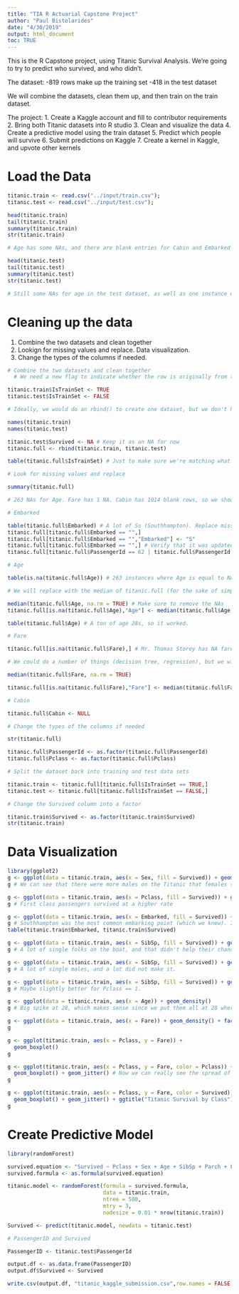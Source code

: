 ```yaml
---
title: "TIA R Actuarial Capstone Project"
author: "Paul Bistolarides"
date: "4/30/2019"
output: html_document
toc: TRUE
---
```


This is the R Capstone project, using Titanic Survival Analysis. We're going to try to predict who survived, and who didn't.

The dataset:
-819 rows make up the training set
-418 in the test dataset

We will combine the datasets, clean them up, and then train on the train dataset.

The project:
1. Create a Kaggle account and fill to contributor requirements
2. Bring both Titanic datasets into R studio
3. Clean and visualize the data
4. Create a predictive model using the train dataset
5. Predict which people will survive
6. Submit predictions on Kaggle
7. Create a kernel in Kaggle, and upvote other kernels 

# Load the Data

```r
titanic.train <- read.csv("../input/train.csv");
titanic.test <- read.csv("../input/test.csv");

head(titanic.train)
tail(titanic.train)
summary(titanic.train)
str(titanic.train)

# Age has some NAs, and there are blank entries for Cabin and Embarked (only two for "Embarked"). As far as the structure is concerned, I'd probably change Survived to a factor and Pclass to a factor. I may consider getting rid of PassengerId, Name, Ticket, and Cabin. I will also need to decide what to do about the 177 NAs for Age, and the two blank entries for Embarked. Seeing as its only two, I may delete the entries where Embarked is left blank, but probably can't do the same for NA age.

head(titanic.test)
tail(titanic.test)
summary(titanic.test)
str(titanic.test)

# Still some NAs for age in the test dataset, as well as one instance where Fare is NA. Still some blanks in Cabin, although all of Embarked looks good now. We also notice that there's no "Survived" column in the test dataset.
```

# Cleaning up the data
 
1. Combine the two datasets and clean together
2. Lookign for missing values and replace. Data visualization.
3. Change the types of the columns if needed.

```r
# Combine the two datasets and clean together
  # We need a new flag to indicate whether the row is originally from the training data set or the test dataset

titanic.train$IsTrainSet <- TRUE
titanic.test$IsTrainSet <- FALSE

# Ideally, we would do an rbind() to create one dataset, but we don't have the same columns...test is missing a "Survived" column

names(titanic.train)
names(titanic.test)

titanic.test$Survived <- NA # Keep it as an NA for now
titanic.full <- rbind(titanic.train, titanic.test)

table(titanic.full$IsTrainSet) # Just to make sure we're matching what we had previously

# Look for missing values and replace

summary(titanic.full)

# 263 NAs for Age. Fare has 1 NA. Cabin has 1014 blank rows, so we should remove Cabin. Embarked has 2 blank rows. 

# Embarked

table(titanic.full$Embarked) # A lot of Ss (Southhampton). Replace missing embarked with the mode, which is S.
titanic.full[titanic.full$Embarked == "",]
titanic.full[titanic.full$Embarked == "","Embarked"] <- "S"
titanic.full[titanic.full$Embarked == "",] # Verify that it was updated, which it is.
titanic.full[titanic.full$PassengerId == 62 | titanic.full$PassengerId == 830,] # These were the two that were missing earlier, but now have S.

# Age

table(is.na(titanic.full$Age)) # 263 instances where Age is equal to NA.

# We will replace with the median of titanic.full (for the sake of simplicity here)

median(titanic.full$Age, na.rm = TRUE) # Make sure to remove the NAs
titanic.full[is.na(titanic.full$Age),"Age"] <- median(titanic.full$Age, na.rm = TRUE)

table(titanic.full$Age) # A ton of age 28s, so it worked.

# Fare

titanic.full[is.na(titanic.full$Fare),] # Mr. Thomas Storey has NA fare.

# We could do a number of things (decision tree, regression), but we will just do median fare again for the sake of simplicity.

median(titanic.full$Fare, na.rm = TRUE)

titanic.full[is.na(titanic.full$Fare),"Fare"] <- median(titanic.full$Fare, na.rm = TRUE)

# Cabin

titanic.full$Cabin <- NULL

# Change the types of the columns if needed

str(titanic.full)

titanic.full$PassengerId <- as.factor(titanic.full$PassengerId)
titanic.full$Pclass <- as.factor(titanic.full$Pclass)

# Split the dataset back into training and test data sets

titanic.train <- titanic.full[titanic.full$IsTrainSet == TRUE,]
titanic.test <- titanic.full[titanic.full$IsTrainSet == FALSE,]

# Change the Survived column into a factor

titanic.train$Survived <- as.factor(titanic.train$Survived)
str(titanic.train)
```

# Data Visualization

```r
library(ggplot2)
g <- ggplot(data = titanic.train, aes(x = Sex, fill = Survived)) + geom_bar()
g # We can see that there were more males on the Titanic that females (just from the actual count), and we can see that a much higher number of females survived

g <- ggplot(data = titanic.train, aes(x = Pclass, fill = Survived)) + geom_bar()
g # First class passengers survived at a higher rate

g <- ggplot(data = titanic.train, aes(x = Embarked, fill = Survived)) + geom_bar(position = "dodge")
g # Southhampton was the most common embarking point (which we knew). It's somewhat difficult to tell whether this impacted survival or not, let's make a table.
table(titanic.train$Embarked, titanic.train$Survived) 

g <- ggplot(data = titanic.train, aes(x = SibSp, fill = Survived)) + geom_bar()
g # A lot of single folks on the boat, and that didn't help their chances for survival.

g <- ggplot(data = titanic.train, aes(x = SibSp, fill = Survived)) + geom_bar() + facet_grid(~Sex)
g # A lot of single males, and a lot did not make it.

g <- ggplot(data = titanic.train, aes(x = SibSp, fill = Survived)) + geom_bar() + facet_wrap(~Pclass)
g # Maybe slightly better for Pclass == 1.

g <- ggplot(data = titanic.train, aes(x = Age)) + geom_density()
g # Big spike at 28, which makes sense since we put them all at 28 where we had NAs.

g <- ggplot(data = titanic.train, aes(x = Fare)) + geom_density() + facet_grid(~ Pclass)
g

g <- ggplot(titanic.train, aes(x = Pclass, y = Fare)) +
  geom_boxplot()
g

g <- ggplot(titanic.train, aes(x = Pclass, y = Fare, color = Pclass)) +
  geom_boxplot() + geom_jitter() # Now we can really see the spread of how expensive the first class tickets were.
g

g <- ggplot(titanic.train, aes(x = Pclass, y = Fare, color = Survived)) +
  geom_boxplot() + geom_jitter() + ggtitle("Titanic Survival by Class")# Now we can really see the spread of how expensive the first class tickets were.
g
```

# Create Predictive Model

```r
library(randomForest)

survived.equation <- "Survived ~ Pclass + Sex + Age + SibSp + Parch + Fare + Embarked"
survived.formula <- as.formula(survived.equation)

titanic.model <- randomForest(formula = survived.formula, 
                              data = titanic.train, 
                              ntree = 500,
                              mtry = 3,
                              nodesize = 0.01 * nrow(titanic.train))

Survived <- predict(titanic.model, newdata = titanic.test)

# PassengerID and Survived

PassengerID <- titanic.test$PassengerId

output.df <- as.data.frame(PassengerID)
output.df$Survived <- Survived

write.csv(output.df, "titanic_kaggle_submission.csv",row.names = FALSE)
```


